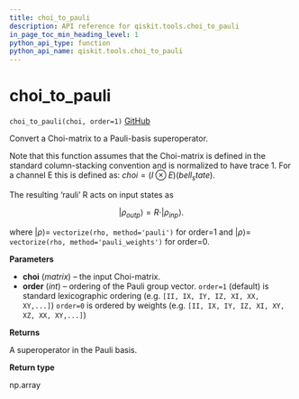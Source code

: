```yaml
---
title: choi_to_pauli
description: API reference for qiskit.tools.choi_to_pauli
in_page_toc_min_heading_level: 1
python_api_type: function
python_api_name: qiskit.tools.choi_to_pauli
---
```


# choi\_to\_pauli

<span id="qiskit.tools.choi_to_pauli" />

`choi_to_pauli(choi, order=1)` [GitHub](https://github.com/qiskit/qiskit/tree/stable/0.14/qiskit/tools/qi/qi.py "view source code")

Convert a Choi-matrix to a Pauli-basis superoperator.

Note that this function assumes that the Choi-matrix is defined in the standard column-stacking convention and is normalized to have trace 1. For a channel E this is defined as: $choi = (I \otimes E)(bell_state)$.

The resulting ‘rauli’ R acts on input states as

$$
|{\rho_{out}}_p\rangle = R \cdot |{\rho_{in}}_p\rangle.
$$

where $|{\rho}\rangle =$ `vectorize(rho, method='pauli')` for order=1 and $|{\rho}\rangle =$ `vectorize(rho, method='pauli_weights')` for order=0.

**Parameters**

*   **choi** (*matrix*) – the input Choi-matrix.
*   **order** (*int*) – ordering of the Pauli group vector. `order=1` (default) is standard lexicographic ordering (e.g. `[II, IX, IY, IZ, XI, XX, XY,...]`) `order=0` is ordered by weights (e.g. `[II, IX, IY, IZ, XI, XY, XZ, XX, XY,...]`)

**Returns**

A superoperator in the Pauli basis.

**Return type**

np.array

